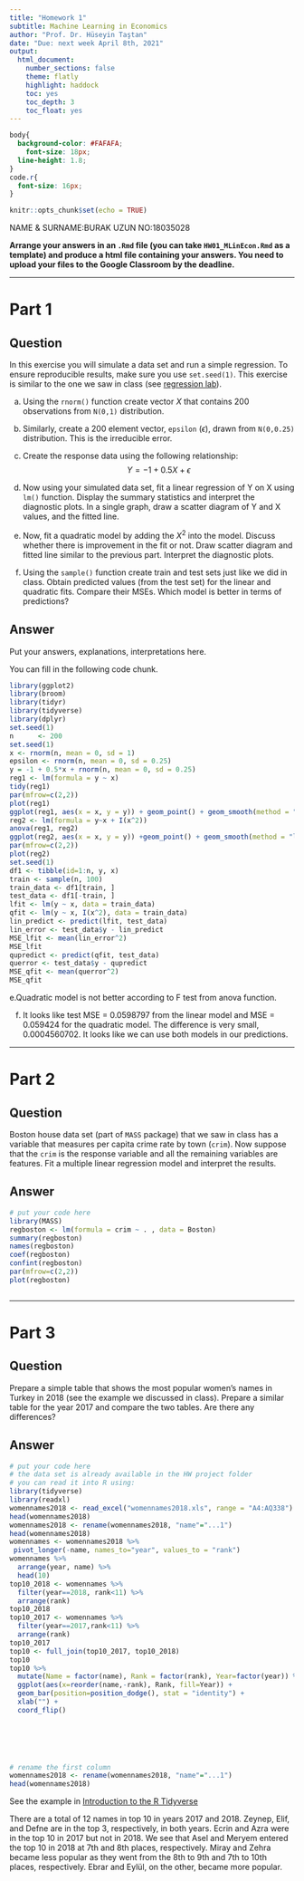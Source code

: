---
title: "Homework 1"
subtitle: Machine Learning in Economics
author: "Prof. Dr. Hüseyin Taştan"
date: "Due: next week April 8th, 2021"
output: 
  html_document:
    number_sections: false
    theme: flatly
    highlight: haddock  
    toc: yes
    toc_depth: 3
    toc_float: yes 
---
```{css, echo=FALSE}
body{
  background-color: #FAFAFA;
    font-size: 18px;
  line-height: 1.8;
}
code.r{
  font-size: 16px;
}
```
```{r setup, include=FALSE}
knitr::opts_chunk$set(echo = TRUE)
```
NAME & SURNAME:BURAK UZUN
NO:18035028

**Arrange your answers in an `.Rmd` file (you can take `HW01_MLinEcon.Rmd` as a template) and produce a html file containing your answers. You need to upload your files to the Google Classroom by the deadline.**


--------------------------------------------------------

# Part 1

## Question 

In this exercise you will simulate a data set and run a simple regression. To ensure reproducible results, make sure you use `set.seed(1)`. This exercise is similar to the one we saw in class (see [regression lab](https://raw.githack.com/htastan/Machine-Learning-in-Economics/main/Labs/Lab-04-Regression.html#4_test_and_training_mse_revisited)).   

a. Using the `rnorm()` function create vector $X$ that contains 200 observations from `N(0,1)` distribution. 

b. Similarly, create a 200 element vector, `epsilon` ($\epsilon$), drawn from `N(0,0.25)` distribution. This is the irreducible error. 

c. Create the response data using the following relationship: 
$$
Y = -1 + 0.5 X + \epsilon 
$$
d. Now using your simulated data set, fit a linear regression of Y on X using `lm()` function. Display the summary statistics and interpret the diagnostic plots. In a single graph, 
draw a scatter diagram of Y and X values, and the fitted line. 

e. Now, fit a quadratic model by adding the $X^2$ into the model. Discuss whether there is improvement in the fit or not. Draw scatter diagram and fitted line similar to the previous part. Interpret the diagnostic plots. 

f. Using the `sample()` function  create train and test sets just like we did in class. 
Obtain predicted values (from the test set) for the linear and quadratic fits. Compare their MSEs. Which model is better in terms of predictions? 


## Answer

Put your answers, explanations, interpretations here. 


You can fill in the following code chunk.

```{r, echo = TRUE, results = 'hold'}
library(ggplot2)
library(broom)
library(tidyr)
library(tidyverse)
library(dplyr)
set.seed(1)
n      <- 200
set.seed(1)
x <- rnorm(n, mean = 0, sd = 1)
epsilon <- rnorm(n, mean = 0, sd = 0.25)
y = -1 + 0.5*x + rnorm(n, mean = 0, sd = 0.25)
reg1 <- lm(formula = y ~ x)
tidy(reg1)
par(mfrow=c(2,2))
plot(reg1)
ggplot(reg1, aes(x = x, y = y)) + geom_point() + geom_smooth(method = "lm", se = FALSE)
reg2 <- lm(formula = y~x + I(x^2))
anova(reg1, reg2)
ggplot(reg2, aes(x = x, y = y)) +geom_point() + geom_smooth(method = "lm", se = FALSE)
par(mfrow=c(2,2))
plot(reg2)
set.seed(1)
df1 <- tibble(id=1:n, y, x)
train <- sample(n, 100)
train_data <- df1[train, ]
test_data <- df1[-train, ]
lfit <- lm(y ~ x, data = train_data)
qfit <- lm(y ~ x, I(x^2), data = train_data)
lin_predict <- predict(lfit, test_data)
lin_error <- test_data$y - lin_predict
MSE_lfit <- mean(lin_error^2)
MSE_lfit
qupredict <- predict(qfit, test_data)
querror <- test_data$y - qupredict
MSE_qfit <- mean(querror^2)
MSE_qfit
```
e.Quadratic model is not better according to F test from anova function.


f. It looks like test MSE = 0.0598797 from the linear model and MSE = 0.059424 for the quadratic model. The difference is very small, 0.0004560702. It looks like we can use both models in our predictions.

----------------------------------------------------------------


# Part 2


## Question 

Boston house data set (part of `MASS` package) that we saw in class  has a variable that measures per capita crime rate by town (`crim`). Now suppose that the `crim` is the response variable and all the remaining variables are features. Fit a multiple linear regression model and interpret the results. 

## Answer

```{r}
# put your code here
library(MASS)
regboston <- lm(formula = crim ~ . , data = Boston)
summary(regboston)
names(regboston)
coef(regboston)
confint(regboston)
par(mfrow=c(2,2))
plot(regboston)



```


----------------------------------------------------------------

# Part 3

## Question
Prepare a simple table that shows the most popular women's names in Turkey in 2018 (see the example we discussed in class). Prepare a similar table for the year 2017 and compare the two tables. Are there any differences?

## Answer

```{r}
# put your code here
# the data set is already available in the HW project folder 
# you can read it into R using: 
library(tidyverse)
library(readxl)
womennames2018 <- read_excel("womennames2018.xls", range = "A4:AQ338")
head(womennames2018) 
womennames2018 <- rename(womennames2018, "name"="...1")
head(womennames2018)
womennames <- womennames2018 %>%
 pivot_longer(-name, names_to="year", values_to = "rank")
womennames %>%
  arrange(year, name) %>%
  head(10)
top10_2018 <- womennames %>% 
  filter(year==2018, rank<11) %>% 
  arrange(rank)
top10_2018
top10_2017 <- womennames %>% 
  filter(year==2017,rank<11) %>% 
  arrange(rank)
top10_2017
top10 <- full_join(top10_2017, top10_2018)
top10
top10 %>%  
  mutate(Name = factor(name), Rank = factor(rank), Year=factor(year)) %>%  
  ggplot(aes(x=reorder(name,-rank), Rank, fill=Year)) +
  geom_bar(position=position_dodge(), stat = "identity") +
  xlab("") +
  coord_flip()


  

  

```


```{r eval=FALSE, warning=FALSE, include=FALSE}
# rename the first column 
womennames2018 <- rename(womennames2018, "name"="...1")
head(womennames2018)
```

See the example in [Introduction to the R Tidyverse](https://raw.githack.com/htastan/Machine-Learning-in-Economics/main/Labs/Lab-03-Intro-to-R-Tidyverse.html#7_application:_how_popular_is_your_name)
 
 
 
There are a total of 12 names in top 10 in years 2017 and 2018. Zeynep, Elif, and Defne are in the top 3, respectively, in both years. Ecrin and Azra were in the top 10 in 2017 but not in 2018. We see that Asel and Meryem entered the top 10 in 2018 at 7th and 8th places, respectively. Miray and Zehra became less popular as they went from the 8th to 9th and 7th to 10th places, respectively. Ebrar and Eylül, on the other, became more popular.


<div class="tocify-extend-page" data-unique="tocify-extend-page" style="height: 0;"></div>
